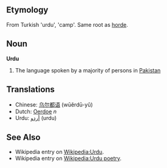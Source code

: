 ==Etymology==
From Turkish 'urdu', 'camp'. Same root as [[horde]].

==Noun==
'''Urdu'''

# The language spoken by a majority of persons in [[Pakistan]]

==Translations==
*Chinese: [[乌尔都语]] (wūěrdū-yǔ)
*Dutch: [[Oerdoe]] ''n''
*Urdu: [[اردو|أردو]] (urdu)

==See Also==
*Wikipedia entry on [[Wikipedia:Urdu]].
*Wikipedia entry on [[Wikipedia:Urdu poetry]].